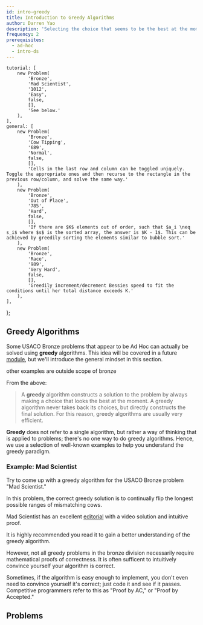 ```yaml
---
id: intro-greedy
title: Introduction to Greedy Algorithms
author: Darren Yao
description: 'Selecting the choice that seems to be the best at the moment at every step of your algorithm.'
frequency: 2
prerequisites:
  - ad-hoc
  - intro-ds
---
```



	tutorial: [
		new Problem(
			'Bronze',
			'Mad Scientist',
			'1012',
			'Easy',
			false,
			[],
			'See below.'
		),
	],
	general: [
		new Problem(
			'Bronze',
			'Cow Tipping',
			'689',
			'Normal',
			false,
			[],
			'Cells in the last row and column can be toggled uniquely. Toggle the appropriate ones and then recurse to the rectangle in the previous row/column, and solve the same way.'
		),
		new Problem(
			'Bronze',
			'Out of Place',
			'785',
			'Hard',
			false,
			[],
			'If there are $K$ elements out of order, such that $a_i \neq s_i$ where $s$ is the sorted array, the answer is $K - 1$. This can be achieved by greedily sorting the elements similar to bubble sort.'
		),
		new Problem(
			'Bronze',
			'Race',
			'989',
			'Very Hard',
			false,
			[],
			'Greedily increment/decrement Bessies speed to fit the conditions until her total distance exceeds K.'
		),
	],
};

## Greedy Algorithms

Some USACO Bronze problems that appear to be Ad Hoc can actually be solved using **greedy** algorithms. This idea will be covered in a future [module](/silver/greedy), but we'll introduce the general mindset in this section.

<Resources>
	<Resource source="CPH" title="6.1 - Coin Problem" starred>
		other examples are outside scope of bronze
	</Resource>
</Resources>

From the above:

> A **greedy** algorithm constructs a solution to the problem by always making a choice that looks the best at the moment. A greedy algorithm never takes back its choices, but directly constructs the final solution. For this reason, greedy algorithms are usually very efficient.

**Greedy** does not refer to a single algorithm, but rather a way of thinking that is applied to problems; there's no one way to do greedy algorithms. Hence, we use a selection of well-known examples to help you understand the greedy paradigm.

### Example: Mad Scientist

Try to come up with a greedy algorithm for the USACO Bronze problem "Mad Scientist."

<Problems problems={problems.tutorial} />

<Spoiler title="Correct Greedy Algorithm">

In this problem, the correct greedy solution is to continually flip the longest possible ranges of mismatching cows.

Mad Scientist has an excellent [editorial](http://www.usaco.org/current/data/sol_breedflip_bronze_feb20.html) with a video solution and intuitive proof.

It is highly recommended you read it to gain a better understanding of the greedy algorithm.

</Spoiler>

However, not all greedy problems in the bronze division necessarily require mathematical proofs of correctness. It is often sufficent to intuitively convince yourself your algorithm is correct.

<Info title="Pro Tip">

Sometimes, if the algorithm is easy enough to implement, you don't even need to convince yourself it's correct; just code it and see if it passes. Competitive programmers refer to this as "Proof by AC," or "Proof by Accepted."

<!-- Don't overuse it though? -->

</Info>

## Problems

<Problems problems={problems.general} />

<IncompleteSection>

</IncompleteSection>

<!-- Anything else major that needs to be added? Bronze Ad Hoc is not very complicated. -->
